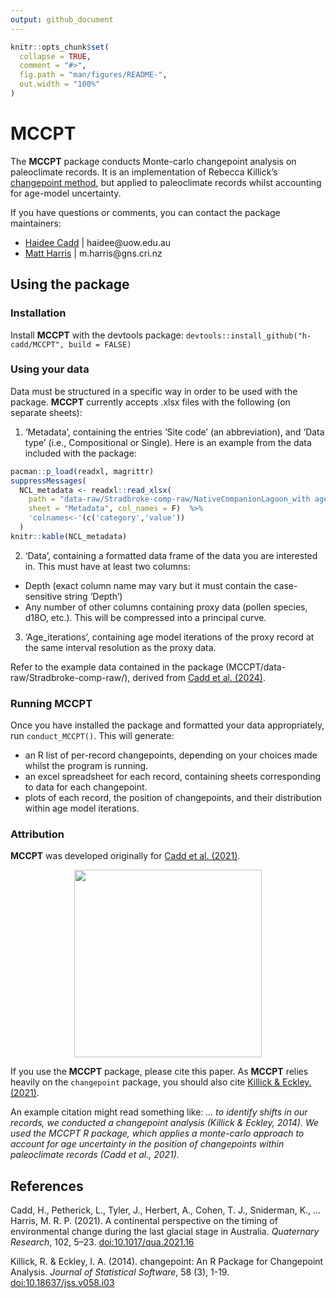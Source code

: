 ```yaml
---
output: github_document
---
```


<!-- README.md is generated from README.Rmd. Please edit that file -->

```r
knitr::opts_chunk$set(
  collapse = TRUE,
  comment = "#>",
  fig.path = "man/figures/README-",
  out.width = "100%"
)
```

# MCCPT

<!-- badges: start -->

<!-- badges: end -->

The **MCCPT** package conducts Monte-carlo changepoint analysis on paleoclimate records. It is an implementation of Rebecca Killick's [changepoint method](https://github.com/rkillick/changepoint/), but applied to paleoclimate records whilst accounting for age-model uncertainty.

If you have questions or comments, you can contact the package maintainers:

- [Haidee Cadd](https://github.com/h-cadd/) | haidee@uow.edu.au
- [Matt Harris](https://github.com/MRPHarris/) | m.harris@gns.cri.nz

## Using the package

### Installation

Install **MCCPT** with the devtools package: `devtools::install_github("h-cadd/MCCPT", build = FALSE)`

### Using your data

Data must be structured in a specific way in order to be used with the package. **MCCPT** currently accepts .xlsx files with the following (on separate sheets):

1. 'Metadata', containing the entries 'Site code' (an abbreviation), and 'Data type' (i.e., Compositional or Single). Here is an example from the data included with the package:
```r
pacman::p_load(readxl, magrittr)
suppressMessages(
  NCL_metadata <- readxl::read_xlsx(
    path = "data-raw/Stradbroke-comp-raw/NativeCompanionLagoon_with ages.xlsx", 
    sheet = "Metadata", col_names = F)  %>% 
    'colnames<-'(c('category','value'))
  )
knitr::kable(NCL_metadata)
```

2. 'Data', containing a formatted data frame of the data you are interested in. This must have at least two columns:

- Depth (exact column name may vary but it must contain the case-sensitive string 'Depth')
- Any number of other columns containing proxy data (pollen species, d18O, etc.). This will be compressed into a principal curve.

3. 'Age_iterations', containing age model iterations of the proxy record at the same interval resolution as the proxy data.

Refer to the example data contained in the package (MCCPT/data-raw/Stradbroke-comp-raw/), derived from [Cadd et al. (2024)](https://onlinelibrary.wiley.com/doi/10.1002/jqs.3681?af=R).

### Running MCCPT

Once you have installed the package and formatted your data appropriately, run `conduct_MCCPT()`. This will generate:

- an R list of per-record changepoints, depending on your choices made whilst the program is running.
- an excel spreadsheet for each record, containing sheets corresponding to data for each changepoint.
- plots of each record, the position of changepoints, and their distribution within age model iterations.

### Attribution 

**MCCPT** was developed originally for [Cadd et al. (2021)](https://doi.org/10.1017/qua.2021.16). 

<p align="center">
  <img src="man/figures/Cadd2021_Title.JPG" height="300px" />
</p>

If you use the **MCCPT** package, please cite this paper. As **MCCPT** relies heavily on the `changepoint` package, you should also cite [Killick & Eckley. (2021)](https://www.jstatsoft.org/article/view/v058i03).

An example citation might read something like: *... to identify shifts in our records, we conducted a changepoint analysis (Killick & Eckley, 2014). We used the MCCPT R package, which applies a monte-carlo approach to account for age uncertainty in the position of changepoints within paleoclimate records (Cadd et al., 2021).*

## References

Cadd, H., Petherick, L., Tyler, J., Herbert, A., Cohen, T. J., Sniderman, K., … Harris, M. R. P. (2021). A continental perspective on the timing of environmental change during the last glacial stage in Australia. *Quaternary Research*, 102, 5–23. [doi:10.1017/qua.2021.16](https://doi.org/10.1017/qua.2021.16)

Killick, R. & Eckley, I. A. (2014). changepoint: An R Package for Changepoint Analysis. *Journal of Statistical Software*, 58 (3), 1-19. [doi:10.18637/jss.v058.i03](https://doi.org/10.18637/jss.v058.i03)

